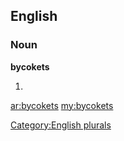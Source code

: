 ==English==

===Noun===
'''bycokets'''

# {{plural of|[[bycoket]]}}

[[Category:English plurals]]

[[ar:bycokets]]
[[my:bycokets]]